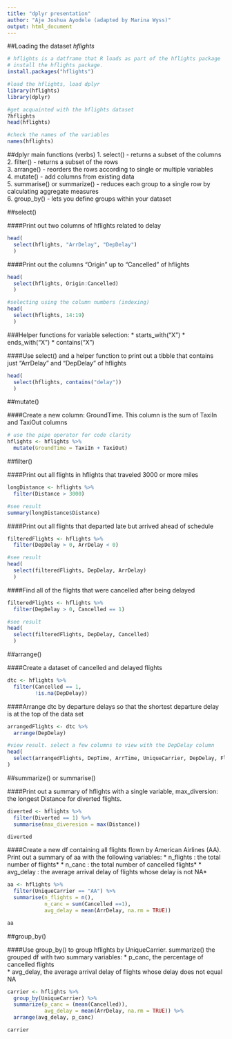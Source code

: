```yaml
---
title: "dplyr presentation"
author: "Aje Joshua Ayodele (adapted by Marina Wyss)"
output: html_document
---
```

##Loading the dataset _hflights_

```r
# hflights is a datframe that R loads as part of the hflights package
# install the hflights package. 
install.packages("hflights")
```

```r
#load the hflights, load dplyr
library(hflights)
library(dplyr)

#get acquainted with the hflights dataset
?hflights
head(hflights)

#check the names of the variables
names(hflights)
```

##dplyr main functions (verbs)
1. select() - returns a subset of the columns  
2. filter() - returns a subset of the rows  
3. arrange() - reorders the rows according to single or multiple variables  
4. mutate() - add columns from existing data  
5. summarise() or summarize() - reduces each group to a single row by calculating aggregate measures  
6. group_by() - lets you define groups within your dataset  


##select()

####Print out two columns of hflights related to delay
```r
head(
  select(hflights, "ArrDelay", "DepDelay")
  )
```

####Print out the columns "Origin" up to "Cancelled" of hflights
```r
head(
  select(hflights, Origin:Cancelled)
  )

#selecting using the column numbers (indexing)
head(
  select(hflights, 14:19)
  )
```

###Helper functions for variable selection:
* starts_with("X")
* ends_with("X")
* contains("X")

####Use select() and a helper function to print out a tibble that contains just "ArrDelay" and "DepDelay" of hflights
```r
head(
  select(hflights, contains("delay"))
  )
```

##mutate()

####Create a new column: GroundTime. This column is the sum of TaxiIn and TaxiOut columns
```r
# use the pipe operator for code clarity
hflights <- hflights %>% 
  mutate(GroundTime = TaxiIn + TaxiOut)
```

##filter()

####Print out all flights in hflights that traveled 3000 or more miles
```r
longDistance <- hflights %>% 
  filter(Distance > 3000)

#see result
summary(longDistance$Distance)
```

####Print out all flights that departed late but arrived ahead of schedule
```r
filteredFlights <- hflights %>% 
  filter(DepDelay > 0, ArrDelay < 0)

#see result
head(
  select(filteredFlights, DepDelay, ArrDelay)
  )
```

####Find all of the flights that were cancelled after being delayed
```r
filteredFlights <- hflights %>% 
  filter(DepDelay > 0, Cancelled == 1)

#see result
head(
  select(filteredFlights, DepDelay, Cancelled)
  )
```


##arrange()

####Create a dataset of cancelled and delayed flights

```r
dtc <- hflights %>% 
  filter(Cancelled == 1, 
         !is.na(DepDelay))
```

####Arrange dtc by departure delays so that the shortest departure delay is at the top of the data set
```r
arrangedFlights <- dtc %>% 
  arrange(DepDelay)

#view result. select a few columns to view with the DepDelay column
head(
  select(arrangedFlights, DepTime, ArrTime, UniqueCarrier, DepDelay, FlightNum)
)

```

##summarize() or summarise()

####Print out a summary of hflights with a single variable, max_diversion: the longest Distance for diverted flights. 
```r
diverted <- hflights %>% 
  filter(Diverted == 1) %>% 
  summarise(max_diveresion = max(Distance))

diverted
```

####Create a new df containing all flights flown by American Airlines (AA). Print out a summary of aa with the following variables:
* n_flights : the total number of flights* 
* n_canc : the total number of cancelled flights* 
* avg_delay : the average arrival delay of flights whose delay is not NA*

```r
aa <- hflights %>% 
  filter(UniqueCarrier == "AA") %>% 
  summarise(n_flights = n(), 
            n_canc = sum(Cancelled ==1), 
            avg_delay = mean(ArrDelay, na.rm = TRUE))

aa
```

##group_by()

####Use group_by() to group hflights by UniqueCarrier. summarize() the grouped df with two summary variables:
* p_canc, the percentage of cancelled flights  
* avg_delay, the average arrival delay of flights whose delay does not equal NA  


```r
carrier <- hflights %>%
  group_by(UniqueCarrier) %>%
  summarize(p_canc = (mean(Cancelled)),
            avg_delay = mean(ArrDelay, na.rm = TRUE)) %>%
  arrange(avg_delay, p_canc)

carrier
```






















